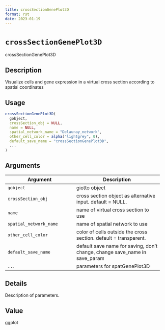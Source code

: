 ```yaml
--- 
title: crossSectionGenePlot3D 
format: rst 
date: 2023-01-19 
--- 
```

# `crossSectionGenePlot3D`

crossSectionGenePlot3D


## Description

Visualize cells and gene expression in a virtual cross section according to spatial coordinates


## Usage

```r
crossSectionGenePlot3D(
  gobject,
  crossSection_obj = NULL,
  name = NULL,
  spatial_network_name = "Delaunay_network",
  other_cell_color = alpha("lightgrey", 0),
  default_save_name = "crossSectionGenePlot3D",
  ...
)
```


## Arguments

Argument      |Description
------------- |----------------
`gobject`     |     giotto object
`crossSection_obj`     |     cross section object as alternative input. default = NULL.
`name`     |     name of virtual cross section to use
`spatial_network_name`     |     name of spatial network to use
`other_cell_color`     |     color of cells outside the cross section. default = transparent.
`default_save_name`     |     default save name for saving, don't change, change save_name in save_param
`...`     |     parameters for spatGenePlot3D


## Details

Description of parameters.


## Value

ggplot


